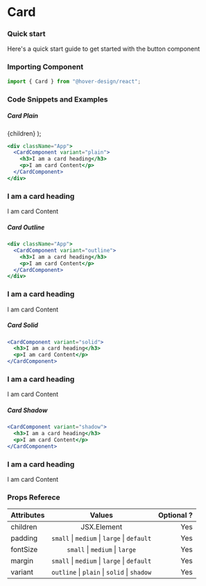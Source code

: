 # Card

### Quick start

Here's a quick start guide to get started with the button component

### Importing Component

```jsx
import { Card } from "@hover-design/react";
```

### Code Snippets and Examples

##### Card Plain

  <Card variant={variant}>{children}</Card>
);

```jsx
<div className="App">
  <CardComponent variant="plain">
    <h3>I am a card heading</h3>
    <p>I am card Content</p>
  </CardComponent>
</div>
```

<!-- ![Button](https://i.imgur.com/BeBATSh.jpg) -->

<CardComponent variant="plain">
  <h3>I am a card heading</h3>
  <p>I am card Content</p>
</CardComponent>

##### Card Outline

```jsx
<div className="App">
  <CardComponent variant="outline">
    <h3>I am a card heading</h3>
    <p>I am card Content</p>
  </CardComponent>
</div>
```

<!-- ![Button](https://i.imgur.com/iGIVhXN.jpg) -->

<CardComponent variant="outline">
  <h3>I am a card heading</h3>
  <p>I am card Content</p>
</CardComponent>

##### Card Solid

```jsx
<CardComponent variant="solid">
  <h3>I am a card heading</h3>
  <p>I am card Content</p>
</CardComponent>
```

<!-- ![Button](https://i.imgur.com/AbrmEdn.jpg) -->

<CardComponent variant="solid">
  <h3>I am a card heading</h3>
  <p>I am card Content</p>
</CardComponent>

##### Card Shadow

```jsx
<CardComponent variant="shadow">
  <h3>I am a card heading</h3>
  <p>I am card Content</p>
</CardComponent>
```

<!-- ![Button](https://i.imgur.com/iPfqa7x.jpg) -->

<CardComponent variant="shadow">
  <h3>I am a card heading</h3>
  <p>I am card Content</p>
</CardComponent>

### Props Referece

| Attributes |                         Values                          | Optional ? |
| :--------- | :-----------------------------------------------------: | ---------: |
| children   |                       JSX.Element                       |        Yes |
| padding    | `small` &#124; `medium` &#124; `large` &#124; `default` |        Yes |
| fontSize   |         `small` &#124; `medium` &#124; `large`          |        Yes |
| margin     | `small` &#124; `medium` &#124; `large` &#124; `default` |        Yes |
| variant    | `outline` &#124; `plain` &#124; `solid` &#124; `shadow` |        Yes |
